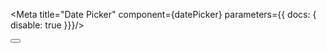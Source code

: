 



<Meta title="Date Picker" component={datePicker}   parameters={{ docs: { disable: true }}}/>

<License />



<Story name="Parameters">
  <Button
    size="large"
    username="Tom Coleman"
    src="https://avatars2.githubusercontent.com/u/132554"
  />
</Story>


